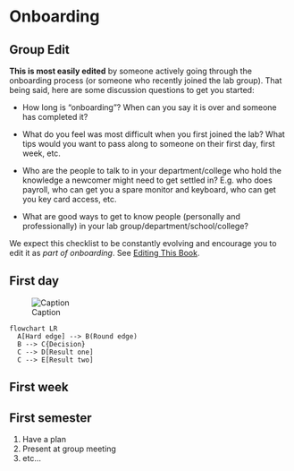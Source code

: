 # Onboarding

::: callout-important
## Group Edit

**This is most easily edited** by someone actively going through the onboarding process (or someone who recently joined the lab group). That being said, here are some discussion questions to get you started:

-   How long is "onboarding"? When can you say it is over and someone has completed it?

-   What do you feel was most difficult when you first joined the lab? What tips would you want to pass along to someone on their first day, first week, etc.

-   Who are the people to talk to in your department/college who hold the knowledge a newcomer might need to get settled in? E.g. who does payroll, who can get you a spare monitor and keyboard, who can get you key card access, etc.

-   What are good ways to get to know people (personally and professionally) in your lab group/department/school/college?
:::

::: callout-note
We expect this checklist to be constantly evolving and encourage you to edit it as *part of onboarding*. See [Editing This Book](contributing.qmd).
:::

## First day

![Caption](fig/mse.png)

```mermaid
flowchart LR
  A[Hard edge] --> B(Round edge)
  B --> C{Decision}
  C --> D[Result one]
  C --> E[Result two]
```

## First week

## First semester

1.  Have a plan
2.  Present at group meeting
3.  etc...
